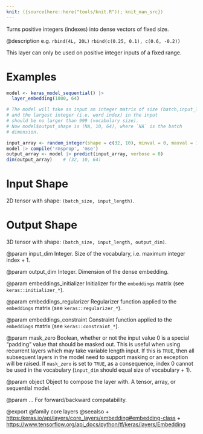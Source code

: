 ```yaml
---
knit: ({source(here::here("tools/knit.R")); knit_man_src})
---
```

Turns positive integers (indexes) into dense vectors of fixed size.

@description
e.g. `rbind(4L, 20L)` \eqn{\rightarrow}{->} `rbind(c(0.25, 0.1), c(0.6, -0.2))`

This layer can only be used on positive integer inputs of a fixed range.

# Examples
```r
model <- keras_model_sequential() |>
  layer_embedding(1000, 64)

# The model will take as input an integer matrix of size (batch,input_length),
# and the largest integer (i.e. word index) in the input
# should be no larger than 999 (vocabulary size).
# Now model$output_shape is (NA, 10, 64), where `NA` is the batch
# dimension.

input_array <- random_integer(shape = c(32, 10), minval = 0, maxval = 1000)
model |> compile('rmsprop', 'mse')
output_array <- model |> predict(input_array, verbose = 0)
dim(output_array)    # (32, 10, 64)
```

# Input Shape
2D tensor with shape: `(batch_size, input_length)`.

# Output Shape
3D tensor with shape: `(batch_size, input_length, output_dim)`.

@param input_dim
Integer. Size of the vocabulary,
i.e. maximum integer index + 1.

@param output_dim
Integer. Dimension of the dense embedding.

@param embeddings_initializer
Initializer for the `embeddings`
matrix (see `keras::initializer_*`).

@param embeddings_regularizer
Regularizer function applied to
the `embeddings` matrix (see `keras::regularizer_*`).

@param embeddings_constraint
Constraint function applied to
the `embeddings` matrix (see `keras::constraint_*`).

@param mask_zero
Boolean, whether or not the input value 0 is a special
"padding" value that should be masked out.
This is useful when using recurrent layers which
may take variable length input. If this is `TRUE`,
then all subsequent layers in the model need
to support masking or an exception will be raised.
If `mask_zero` is set to `TRUE`, as a consequence,
index 0 cannot be used in the vocabulary (`input_dim` should
equal size of vocabulary + 1).

@param object
Object to compose the layer with. A tensor, array, or sequential model.

@param ...
For forward/backward compatability.

@export
@family core layers
@seealso
+ <https:/keras.io/api/layers/core_layers/embedding#embedding-class>
+ <https://www.tensorflow.org/api_docs/python/tf/keras/layers/Embedding>
